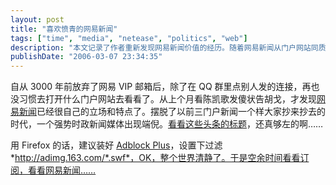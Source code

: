 ```yaml
---
layout: post
title: "喜欢愤青的网易新闻"
tags: ["time", "media", "netease", "politics", "web"]
description: "本文记录了作者重新发现网易新闻价值的经历。随着网易新闻从门户网站同质化的状态中脱颖而出，形成了独特的政治立场和编辑特色，作者重新将其作为信息来源。文章提到网易新闻在胡戈与陈凯歌事件中的报道角度，以及其明显的左倾政治立场，并分享了使用 Firefox 配合 Adblock Plus 过滤广告，获得更好阅读体验的小技巧。"
publishDate: "2006-03-07 23:34:35"
---
```


自从 3000 年前放弃了网易 VIP 邮箱后，除了在 QQ 群里点别人发的连接，再也没习惯去打开什么门户网站去看看了。从上个月看陈凯歌发傻状告胡戈，才发现[网易新闻](http://news.163.com/)已经很自己的立场和特点了。摆脱了以前三门户新闻一个样大家抄来抄去的时代，一个强势时政新闻媒体出现端倪。[看看这些头条的标题](http://news.163.com/topnews/)，还真够左的啊……

用 Firefox 的话，建议装好 [Adblock Plus](https://addons.mozilla.org/extensions/moreinfo.php?id=1865&application=firefox)，设置下过滤 *<http://adimg.163.com/*.swf*，OK，整个世界清静了。于是空余时间看看订阅，看看网易新闻……>
